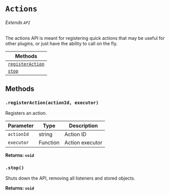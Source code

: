 # `Actions`

###### Extends `API`

The actions API is meant for registering quick actions that may be useful for
other plugins, or just have the ability to call on the fly.

| Methods                             |
| ----------------------------------- |
| [`registerAction`](#registerAction) |
| [`stop`](#stop)                     |

## Methods

### `.registerAction(actionId, executor)`

Registers an action.

| Parameter  | Type     | Description     |
| ---------- | -------- | --------------- |
| `actionId` | string   | Action ID       |
| `executor` | Function | Action executor |

**Returns: `void`**

### `.stop()`

Shuts down the API, removing all listeners and stored objects.

**Returns: `void`**
